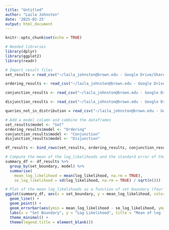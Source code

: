 ```yaml
---
title: "Untitled"
author: "Laila Johnston"
date: '2025-02-25'
output: html_document
---
```


```r
knitr::opts_chunk$set(echo = TRUE)
```

```r
# Needed libraries 
library(dplyr)
library(ggplot2)
library(readr)
```


```r
# Import result files 
set_results = read_csv("~/laila_johnston@brown.edu - Google Drive/Shared drives/BLT Lab/Current Studies/SCA (Structure of Computational Alternatives; formerly CompAlt and RSA)/Extensions (Laila)/results/set_results.csv")

ordering_results <- read_csv("~/laila_johnston@brown.edu - Google Drive/Shared drives/BLT Lab/Current Studies/SCA (Structure of Computational Alternatives; formerly CompAlt and RSA)/Extensions (Laila)/results/ordering_results.csv")

conjunction_results <- read_csv("~/laila_johnston@brown.edu - Google Drive/Shared drives/BLT Lab/Current Studies/SCA (Structure of Computational Alternatives; formerly CompAlt and RSA)/Extensions (Laila)/results/conjunction_results.csv")

disjunction_results <- read_csv("~/laila_johnston@brown.edu - Google Drive/Shared drives/BLT Lab/Current Studies/SCA (Structure of Computational Alternatives; formerly CompAlt and RSA)/Extensions (Laila)/results/disjunction_results.csv")

queries_not_in_distribution = read_csv("~/laila_johnston@brown.edu - Google Drive/Shared drives/BLT Lab/Current Studies/SCA (Structure of Computational Alternatives; formerly CompAlt and RSA)/Extensions (Laila)/results/queries_not_in_distribution.csv")
```

```r
# Add a model column and combine the dataframes 
set_results$model <- "Set"
ordering_results$model <- "Ordering"
conjunction_results$model <- "Conjunction"
disjunction_results$model <- "Disjunction"

df_results <- bind_rows(set_results, ordering_results, conjunction_results, disjunction_results)

# Compute the mean of the log_likelihoods and the standard error of the log_likelihoods for each set_boundary and model
summary_df <- df_results %>%
  group_by(set_boundary, model) %>%
  summarise(
    mean_log_likelihood = mean(log_likelihood, na.rm = TRUE),
    se_log_likelihood = sd(log_likelihood, na.rm = TRUE) / sqrt(n()))

# Plot of the mean log_likelihoods as a function of set boundary (four lines, one for each model) with standard error of the mean
ggplot(summary_df, aes(x = set_boundary, y = mean_log_likelihood, color = model)) +
  geom_line() +
  geom_point() +
  geom_errorbar(aes(ymin = mean_log_likelihood - se_log_likelihood, ymax = mean_log_likelihood + se_log_likelihood), width = 0.2) +
  labs(x = "Set Boundary", y = "Log Likelihood", title = "Mean of log likelihoods as a function of set boundary with standard error of the mean") +
  theme_minimal() +
  theme(legend.title = element_blank())
```

